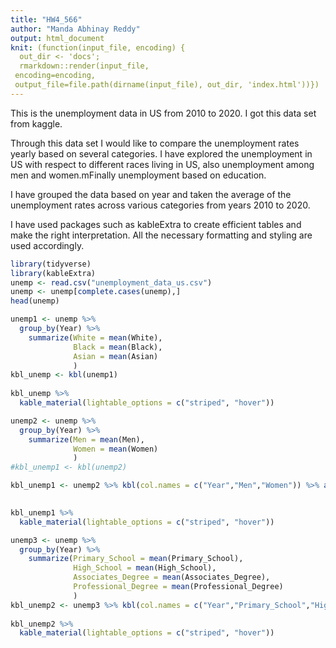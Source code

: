 ```yaml
---
title: "HW4_566"
author: "Manda Abhinay Reddy"
output: html_document
knit: (function(input_file, encoding) {
  out_dir <- 'docs';
  rmarkdown::render(input_file,
 encoding=encoding,
 output_file=file.path(dirname(input_file), out_dir, 'index.html'))})
---
```


This is the unemployment data in US from 2010 to 2020. I got this data set from kaggle.

Through this data set I would like to compare the unemployment rates yearly based on several categories. I have explored the unemployment in US with respect to different races living in US, also unemployment among men and women.mFinally unemployment based on education.

I have grouped the data based on year and taken the average of the unemployment rates across various categories from years 2010 to 2020.

I have used packages such as kableExtra to create efficient tables and make the right interpretation. All the necessary formatting and styling are used accordingly. 

```r
library(tidyverse)
library(kableExtra)
unemp <- read.csv("unemployment_data_us.csv")
unemp <- unemp[complete.cases(unemp),]
head(unemp)

```

```r

unemp1 <- unemp %>%
  group_by(Year) %>%
    summarize(White = mean(White),
              Black = mean(Black),
              Asian = mean(Asian)
              )
kbl_unemp <- kbl(unemp1)
                    
kbl_unemp %>%
  kable_material(lightable_options = c("striped", "hover"))
```

```r
unemp2 <- unemp %>%
  group_by(Year) %>%
    summarize(Men = mean(Men),
              Women = mean(Women)
              )
#kbl_unemp1 <- kbl(unemp2)

kbl_unemp1 <- unemp2 %>% kbl(col.names = c("Year","Men","Women")) %>% add_header_above(c(" ", "Unemployment Rate among Men and Women"=2))

                    
kbl_unemp1 %>%
  kable_material(lightable_options = c("striped", "hover"))
```

```r
unemp3 <- unemp %>%
  group_by(Year) %>%
    summarize(Primary_School = mean(Primary_School),
              High_School = mean(High_School),
              Associates_Degree = mean(Associates_Degree),
              Professional_Degree = mean(Professional_Degree)
              )
kbl_unemp2 <- unemp3 %>% kbl(col.names = c("Year","Primary_School","High_School","Associates","Professional")) %>% add_header_above(c(" ","Unemployment Rate based on Education"=4))
                    
kbl_unemp2 %>%
  kable_material(lightable_options = c("striped", "hover"))
```

